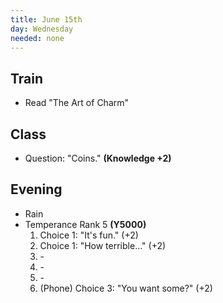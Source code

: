 ```yaml
---
title: June 15th
day: Wednesday
needed: none
---
```


## Train
- Read "The Art of Charm"

## Class
- Question: "Coins." **(Knowledge +2)**

## Evening
- Rain
- Temperance Rank 5 **(Y5000)**
    1. Choice 1: "It's fun." (+2)
    1. Choice 1: "How terrible…" (+2)
    1. \-
    1. \-
    1. \-
    1. (Phone) Choice 3: "You want some?" (+2)
